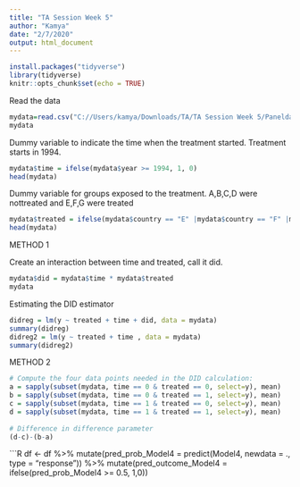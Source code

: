 ---
title: "TA Session Week 5"
author: "Kamya"
date: "2/7/2020"
output: html_document
---

```{r setup, include=FALSE}
install.packages("tidyverse")
library(tidyverse)  
knitr::opts_chunk$set(echo = TRUE)
```


Read the data
```{r cars}
mydata=read.csv("C://Users/kamya/Downloads/TA/TA Session Week 5/Paneldata.csv")
mydata
```

Dummy variable to indicate the time when the treatment started. 
Treatment starts in 1994. 
```{r}
mydata$time = ifelse(mydata$year >= 1994, 1, 0)
head(mydata)
```
Dummy variable for groups exposed to the treatment. A,B,C,D were nottreated and E,F,G were treated
```{r}
mydata$treated = ifelse(mydata$country == "E" |mydata$country == "F" |mydata$country == "G", 1, 0)
head(mydata)
```
METHOD 1

Create an interaction between time and treated, call it did. 
```{r}
mydata$did = mydata$time * mydata$treated
mydata
```

Estimating the DID estimator
```{r}
didreg = lm(y ~ treated + time + did, data = mydata)
summary(didreg)
didreg2 = lm(y ~ treated + time , data = mydata)
summary(didreg2)
```
METHOD 2

```{R}
# Compute the four data points needed in the DID calculation:
a = sapply(subset(mydata, time == 0 & treated == 0, select=y), mean)
b = sapply(subset(mydata, time == 0 & treated == 1, select=y), mean)
c = sapply(subset(mydata, time == 1 & treated == 0, select=y), mean)
d = sapply(subset(mydata, time == 1 & treated == 1, select=y), mean)
 
# Difference in difference parameter
(d-c)-(b-a)

```


```{R}

df <- df %>%
  mutate(pred_prob_Model4 = predict(Model4, newdata = ., type = "response")) 
%>% mutate(pred_outcome_Model4 = ifelse(pred_prob_Model4 >= 0.5, 1,0))
